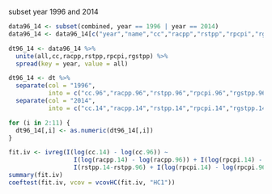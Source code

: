 subset year 1996 and 2014
```{r}
data96_14 <- subset(combined, year == 1996 | year == 2014)
data96_14 <- data96_14[c("year","name","cc","racpp","rstpp","rpcpi","rgstpp")]

dt96_14 <- data96_14 %>%
  unite(all,cc,racpp,rstpp,rpcpi,rgstpp) %>%
  spread(key = year, value = all)

dt96_14 <- dt %>%
  separate(col = "1996", 
           into = c("cc.96","racpp.96","rstpp.96","rpcpi.96","rgstpp.96"),sep = "_") %>%
  separate(col = "2014", 
           into = c("cc.14","racpp.14","rstpp.14","rpcpi.14","rgstpp.14"),sep = "_")

for (i in 2:11) {
  dt96_14[,i] <- as.numeric(dt96_14[,i])
}
```

```{r}
fit.iv <- ivreg(I(log(cc.14) - log(cc.96)) ~ 
                  I(log(racpp.14) - log(racpp.96)) + I(log(rpcpi.14) - log(rpcpi.96))| 
                  I(rstpp.14-rstpp.96) + I(log(rpcpi.14) - log(rpcpi.96)), data = dt96_14)
summary(fit.iv)
coeftest(fit.iv, vcov = vcovHC(fit.iv, "HC1"))
```
